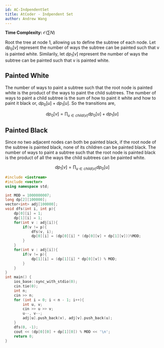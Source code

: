 ```yaml
---
id: AC-IndpendentSet
title: AtCoder - Indpendent Set
author: Andrew Wang
---
```


**Time Complexity:** $\mathcal{O}(\sum N)$

Root the tree at node $1$, allowing us to define the subtree of each node. Let $dp_0[v]$ represent the number of ways the subtree can be painted such that v is 
painted white. Similarily, let $dp_1[v]$ represent the number of ways the subtree can be painted such that v is painted white. 

## Painted White

The number of ways to paint a subtree such that the root node is painted white is the product of the ways to paint the child subtrees. The number of ways to paint a child subtree is the sum of how to paint it white and how to paint it black or, $dp_0[u] + dp_1[u]$. So the transitions are,

$$
dp_0[v] = \prod_{u \in child(v)} dp_0[u]+ dp_1[u]
$$

## Painted Black

Since no two adjacent nodes can both be painted black, if the root node of the subtree is painted black, none of its children can be painted black. The number of
ways to paint a subtree such that the root node is painted black is the product of all the ways the child subtrees can be painted white. 

$$
dp_1[v] = \prod_{u \in child(v)} dp_0[u]
$$

```cpp
#include <iostream>
#include <vector>
using namespace std;

int MOD = 1000000007;
long dp[2][100000];
vector<int> adj[100000];
void dfs(int i, int p){
    dp[0][i] = 1;
    dp[1][i] = 1;
    for(int v : adj[i]){
        if(v != p){
            dfs(v, i);
            dp[0][i] = (dp[0][i] * (dp[0][v] + dp[1][v]))%MOD;
        }
    }
    for(int v : adj[i]){
        if(v != p){
            dp[1][i] = (dp[1][i] * dp[0][v]) % MOD;
        }
    }
}
int main() {
    ios_base::sync_with_stdio(0);
    cin.tie(0);
    int n;
    cin >> n;
    for (int i = 0; i < n - 1; i++){
        int u, v;
        cin >> u >> v;
        u--, v--;
        adj[u].push_back(v), adj[v].push_back(u);
    }
    dfs(0, -1);
    cout << (dp[0][0] + dp[1][0]) % MOD << '\n';
    return 0;
}
```
